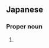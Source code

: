 ==Japanese==
{{ja-kanjitab|み|ほ}}

===Proper noun===
{{ja-pos|みほ|proper}}

# {{given name|female|lang=ja|sort=みほ}}